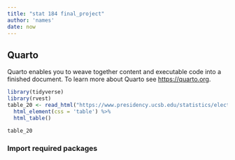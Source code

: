 ```yaml
---
title: "stat 184 final_project"
author: 'names'
date: now
---
```


## Quarto

Quarto enables you to weave together content and executable code into a finished document. To learn more about Quarto see <https://quarto.org>.

```r
library(tidyverse)
library(rvest)
table_20 <- read_html("https://www.presidency.ucsb.edu/statistics/elections/2020") %>%
  html_element(css = 'table') %>%
  html_table()

table_20

```

### Import required packages

```ddd

```

```r


```
